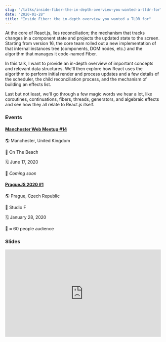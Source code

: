 ```yaml
---
slug: "/talks/inside-fiber-the-in-depth-overview-you-wanted-a-tldr-for"
date: "2020-01-28"
title: "Inside Fiber: the in-depth overview you wanted a TLDR for"
---
```


At the core of React.js, lies reconciliation; the mechanism that tracks changes in a component state and projects the updated state to the screen. Starting from version 16, the core team rolled out a new implementation of that internal instances tree (components, DOM nodes, etc.) and the algorithm that manages it code-named Fiber.

In this talk, I want to provide an in-depth overview of important concepts and relevant data structures. We'll then explore how React uses the algorithm to perform initial render and process updates and a few details of the scheduler, the child reconciliation process, and the mechanism of building an effects list.

Last but not least, we'll go through a few magic words we hear a lot, like coroutines, continuations, fibers, threads, generators, and algebraic effects and see how they all relate to React.js itself.

### Events

#### [Manchester Web Meetup #14](https://www.meetup.com/Manchester-Web-Meetup/events/268976216/)

🌎 Manchester, United Kingdom

📍 On The Beach

🗓️ June 17, 2020

👥 _Coming soon_

#### [PragueJS 2020 #1](https://www.meetup.com/praguejs/events/267847596/)

🌎 Prague, Czech Republic

📍 Studio F

🗓️ January 28, 2020

👥 ≈ 60 people audience

### Slides

<div style="left: 0; width: 100%; height: 0; position: relative; padding-bottom: 56.1972%;">
  <iframe
    src="https://speakerdeck.com/player/8224d219e1144413beef8d9c5d9299d8"
    style="border: 0; top: 0; left: 0; width: 100%; height: 100%; position: absolute;"
    allowfullscreen
    scrolling="no"
    allow="encrypted-media"
  ></iframe>
</div>
